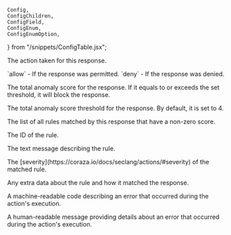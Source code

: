 	Config,
	ConfigChildren,
	ConfigField,
	ConfigEnum,
	ConfigEnumOption,
} from "/snippets/ConfigTable.jsx";

<Config>
	<ConfigField title="actions.ngrok.owasp_crs_response.decision" type="string">
		<p>The action taken for this response.</p>
		<ConfigEnum label="Possible values">
			<ConfigEnumOption>
				`allow` - If the response was permitted.
			</ConfigEnumOption>
			<ConfigEnumOption>`deny` - If the response was denied.</ConfigEnumOption>
		</ConfigEnum>
	</ConfigField>
	<ConfigField
		title="actions.ngrok.owasp_crs_response.anomaly_score"
		type="int"
	>
		<p>
			The total anomaly score for the response. If it equals to or exceeds the
			set threshold, it will block the response.
		</p>
	</ConfigField>
	<ConfigField
		title="actions.ngrok.owasp_crs_response.anomaly_score_threshold"
		type="int"
	>
		<p>
			The total anomaly score threshold for the response. By default, it is set
			to 4.
		</p>
	</ConfigField>
	<ConfigField
		title="actions.ngrok.owasp_crs_response.matched_rules"
		type="array of objects"
	>
		<p>
			The list of all rules matched by this response that have a non-zero score.
		</p>
		<ConfigChildren>
			<ConfigField title="matched_rules[i].id" type="int">
				<p>The ID of the rule.</p>
			</ConfigField>
			<ConfigField title="matched_rules[i].message" type="string">
				<p>The text message describing the rule.</p>
			</ConfigField>
			<ConfigField title="matched_rules[i].severity" type="string">
				<p>
					The [severity](https://coraza.io/docs/seclang/actions/#severity) of
					the matched rule.
				</p>
			</ConfigField>
			<ConfigField title="matched_rules[i].data" type="string">
				<p>Any extra data about the rule and how it matched the response.</p>
			</ConfigField>
		</ConfigChildren>
	</ConfigField>
	<ConfigField
		title="actions.ngrok.owasp_crs_response.error.code"
		type="string"
	>
		<p>
			A machine-readable code describing an error that occurred during the
			action's execution.
		</p>
	</ConfigField>
	<ConfigField
		title="actions.ngrok.owasp_crs_response.error.message"
		type="string"
	>
		<p>
			A human-readable message providing details about an error that occurred
			during the action's execution.
		</p>
	</ConfigField>
</Config>
